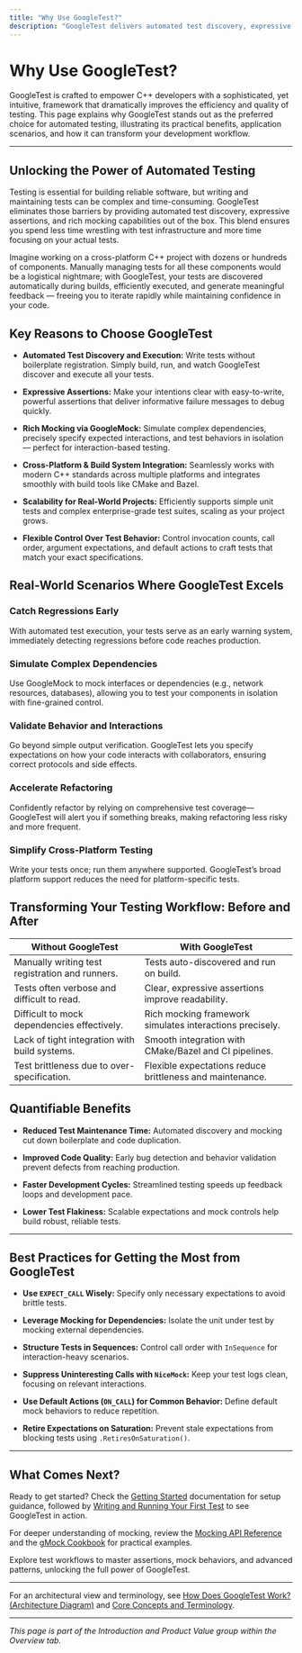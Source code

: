 ```yaml
---
title: "Why Use GoogleTest?"
description: "GoogleTest delivers automated test discovery, expressive assertions, and rich mocking capabilities — all while supporting diverse platforms, modern C++ standards, and seamless build integrations. Its philosophy emphasizes reliability, ease of use, and scalability for real-world enterprise and open-source projects."
---
```


# Why Use GoogleTest?

GoogleTest is crafted to empower C++ developers with a sophisticated, yet intuitive, framework that dramatically improves the efficiency and quality of testing. This page explains why GoogleTest stands out as the preferred choice for automated testing, illustrating its practical benefits, application scenarios, and how it can transform your development workflow.

---

## Unlocking the Power of Automated Testing

Testing is essential for building reliable software, but writing and maintaining tests can be complex and time-consuming. GoogleTest eliminates those barriers by providing automated test discovery, expressive assertions, and rich mocking capabilities out of the box. This blend ensures you spend less time wrestling with test infrastructure and more time focusing on your actual tests.

Imagine working on a cross-platform C++ project with dozens or hundreds of components. Manually managing tests for all these components would be a logistical nightmare; with GoogleTest, your tests are discovered automatically during builds, efficiently executed, and generate meaningful feedback — freeing you to iterate rapidly while maintaining confidence in your code.

## Key Reasons to Choose GoogleTest

- **Automated Test Discovery and Execution:** Write tests without boilerplate registration. Simply build, run, and watch GoogleTest discover and execute all your tests.

- **Expressive Assertions:** Make your intentions clear with easy-to-write, powerful assertions that deliver informative failure messages to debug quickly.

- **Rich Mocking via GoogleMock:** Simulate complex dependencies, precisely specify expected interactions, and test behaviors in isolation — perfect for interaction-based testing.

- **Cross-Platform & Build System Integration:** Seamlessly works with modern C++ standards across multiple platforms and integrates smoothly with build tools like CMake and Bazel.

- **Scalability for Real-World Projects:** Efficiently supports simple unit tests and complex enterprise-grade test suites, scaling as your project grows.

- **Flexible Control Over Test Behavior:** Control invocation counts, call order, argument expectations, and default actions to craft tests that match your exact specifications.

## Real-World Scenarios Where GoogleTest Excels

### Catch Regressions Early
With automated test execution, your tests serve as an early warning system, immediately detecting regressions before code reaches production.

### Simulate Complex Dependencies
Use GoogleMock to mock interfaces or dependencies (e.g., network resources, databases), allowing you to test your components in isolation with fine-grained control.

### Validate Behavior and Interactions
Go beyond simple output verification. GoogleTest lets you specify expectations on how your code interacts with collaborators, ensuring correct protocols and side effects.

### Accelerate Refactoring
Confidently refactor by relying on comprehensive test coverage—GoogleTest will alert you if something breaks, making refactoring less risky and more frequent.

### Simplify Cross-Platform Testing
Write your tests once; run them anywhere supported. GoogleTest’s broad platform support reduces the need for platform-specific tests.

## Transforming Your Testing Workflow: Before and After

| Without GoogleTest                               | With GoogleTest                                    |
|------------------------------------------------|--------------------------------------------------|
| Manually writing test registration and runners.| Tests auto-discovered and run on build.
| Tests often verbose and difficult to read.     | Clear, expressive assertions improve readability.
| Difficult to mock dependencies effectively.    | Rich mocking framework simulates interactions precisely.
| Lack of tight integration with build systems. | Smooth integration with CMake/Bazel and CI pipelines.
| Test brittleness due to over-specification.    | Flexible expectations reduce brittleness and maintenance.

## Quantifiable Benefits

- **Reduced Test Maintenance Time:** Automated discovery and mocking cut down boilerplate and code duplication.

- **Improved Code Quality:** Early bug detection and behavior validation prevent defects from reaching production.

- **Faster Development Cycles:** Streamlined testing speeds up feedback loops and development pace.

- **Lower Test Flakiness:** Scalable expectations and mock controls help build robust, reliable tests.

---

## Best Practices for Getting the Most from GoogleTest

- **Use `EXPECT_CALL` Wisely:** Specify only necessary expectations to avoid brittle tests.

- **Leverage Mocking for Dependencies:** Isolate the unit under test by mocking external dependencies.

- **Structure Tests in Sequences:** Control call order with `InSequence` for interaction-heavy scenarios.

- **Suppress Uninteresting Calls with `NiceMock`:** Keep your test logs clean, focusing on relevant interactions.

- **Use Default Actions (`ON_CALL`) for Common Behavior:** Define default mock behaviors to reduce repetition.

- **Retire Expectations on Saturation:** Prevent stale expectations from blocking tests using `.RetiresOnSaturation()`.

---

## What Comes Next?

Ready to get started? Check the [Getting Started](../getting-started/prerequisites-installation-setup/system-requirements-supported-platforms) documentation for setup guidance, followed by [Writing and Running Your First Test](../getting-started/first-test-debugging/writing-running-first-test) to see GoogleTest in action.

For deeper understanding of mocking, review the [Mocking API Reference](../../api-reference/core-apis/gmock-mocking-api) and the [gMock Cookbook](../../docs/gmock_cook_book.md) for practical examples.

Explore test workflows to master assertions, mock behaviors, and advanced patterns, unlocking the full power of GoogleTest.

---

For an architectural view and terminology, see [How Does GoogleTest Work? (Architecture Diagram)](../core-concepts-and-architecture/architecture-diagram) and [Core Concepts and Terminology](../core-concepts-and-architecture/core-concepts).


---

_This page is part of the Introduction and Product Value group within the Overview tab._
